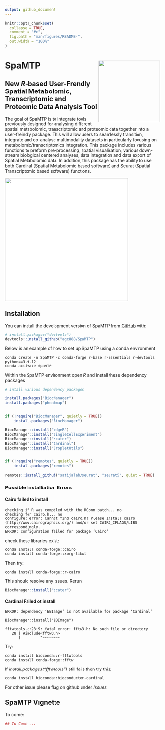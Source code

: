 ```yaml
---
output: github_document
---
```


<!-- README.md is generated from README.Rmd. Please edit that file -->

```r
knitr::opts_chunk$set(
  collapse = TRUE,
  comment = "#>",
  fig.path = "man/figures/README-",
  out.width = "100%"
)
```

# SpaMTP <img src="man/figures/logo.png" align="right" height="200" alt="" />

<!-- badges: start -->


<!-- badges: end -->

## New *R*-based User-Frendly Spatial Metabolomic, Transcriptomic and Proteomic Data Analysis Tool

The goal of SpaMTP is to integrate tools previously designed for analysing different spatial metabolomic, transcriptomic and proteomic data together into a user-freindly package. This will allow users to seamlessly transition, integrate and co-analyse multimodality datasets in particularly focusing on metabolomic/transcriptomics integration. This package includes various functions to preform pre-processing, spatial visualisation, various down-stream biological centered analyses, data integration and data export of Spatial Metabolomic data. In addition, this package has the ability to use both Cardinal (Spatial Metabolomic based software) and Seurat (Spatial Transcriptomic based software) functions.

<img src="inst/figures/SpaMTPSummaryFig.png" height="400" alt="" style="background-color: white;" />



## Installation

You can install the development version of SpaMTP from [GitHub](https://github.com/) with:

``` r
# install.packages("devtools")
devtools::install_github("agc888/SpaMTP")
```

Below is an example of how to set up SpaMTP using a conda environment 

```console
conda create -n SpaMTP -c conda-forge r-base r-essentials r-devtools python==3.9.12
conda activate SpaMTP
```

Within the SpaMTP environment open *R* and install these dependency packages

```r
# intall various dependency packages

install.packages("BiocManager")
install.packages("pheatmap")


if (!require("BiocManager", quietly = TRUE))
    install.packages("BiocManager")
    
BiocManager::install("edgeR")
BiocManager::install("SingleCellExperiment")
BiocManager::install("scater")
BiocManager::install("Cardinal")
BiocManager::install("DropletUtils")


if (!require("remotes", quietly = TRUE))
    install.packages("remotes")
    
remotes::install_github("satijalab/seurat", "seurat5", quiet = TRUE)
```

### Possible Installiation Errors

#### Cairo failed to install

```console
checking if R was compiled with the RConn patch... no
checking for cairo.h... no
configure: error: Cannot find cairo.h! Please install cairo (http://www.cairographics.org/) and/or set CAIRO_CFLAGS/LIBS correspondingly.
ERROR: configuration failed for package ‘Cairo’
```

check these libraries exist:

```console
conda install conda-forge::cairo
conda install conda-forge::xorg-libxt
```

Then try:

```console
conda install conda-forge::r-cairo
```

This should resolve any issues. Rerun:

```r
BiocManager::install("scater")
```

#### Cardinal Failed ot install

```console
ERROR: dependency ‘EBImage’ is not available for package ‘Cardinal’

BiocManager::install("EBImage")

fftwtools.c:28:9: fatal error: fftw3.h: No such file or directory
   28 | #include<fftw3.h>
      |         ^~~~~~~~~

```

Try:
```console
conda install bioconda::r-fftwtools
conda install conda-forge::fftw
```

If *install.packages(“fftwtools”)* still fails then try this:

```console
conda install bioconda::bioconductor-cardinal  
```

For other issue please flag on github under *Issues*


## SpaMTP Vignette

To come:

```r
## To Come ...

```

